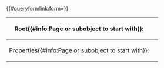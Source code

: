 <noinclude>{{OslTemplate:Helper/Docu/FormTemplate}}

{{#queryformlink:form={{PAGENAME}}}}

{{Special:RunQuery/{{PAGENAME}}}}

</noinclude>
<includeonly>
<div id="wikiPreview" style="display: none; padding-bottom: 25px; margin-bottom: 25px; border-bottom: 1px solid #AAAAAA;"></div>
{{{for template|OslTemplate:LabProcess/Query/InteractiveSemanticGraph}}}
{| class="formtable"
! Root{{#info:Page or subobject to start with}}: 
| {{{field|root|mandatory}}}
|-
! Properties{{#info:Page or subobject to start with}}: 
| {{{field|properties|input type=tokens|list|delimiter=;|default=-HasOutput;IsInstanceOf;-IsObjectParameterOf;HasPredecessor;HasObject;HasProcessObject;}}}
|}
{{{end template}}}

{{{standard input|run query}}}
</includeonly>